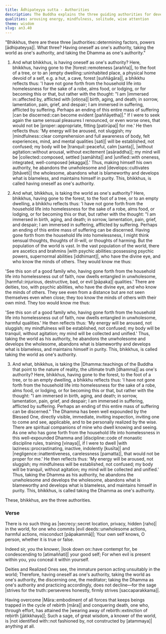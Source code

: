 ```yaml
---
title: Ādhipateyya sutta - Authorities
description: The Buddha explains the three guiding authorities for developing wholesome qualities and maintaining purity - 1) Oneself, 2) world, and 3) Dhamma.
qualities: arousing energy, mindfulness, solitude, wise attention
theme: wisdom
slug: an3.40
---
```


"Bhikkhus, there are these three |authorities::determining factors, powers [ādhipateyya]|. What three? Having oneself as one's authority, taking the world as one's authority, and taking the Dhamma as one's authority."

1) And what bhikkhus, is having oneself as one's authority? Here, bhikkhus, having gone to the |forest::remoteness [arañña]|, to the foot of a tree, or to an |empty dwelling::uninhabited place, a physical home devoid of a self, e.g. a hut, a cave, forest [suññāgāra]|, a bhikkhu reflects thus: 'I have not gone forth from the household life into homelessness for the sake of a robe, alms food, or lodging, or for becoming this or that, but rather with the thought: "I am |immersed in::affected by, afflicted with [otiṇṇa]| birth, aging, and death; in sorrow, lamentation, pain, grief, and despair; I am immersed in suffering, afflicted by suffering. Perhaps an ending of this entire mass of suffering |can be discerned::can become evident [paññāyetha]|." If I were to seek again the same sensual pleasures I renounced, or even worse ones, that would not be |proper::appropriate, fitting [patirūpa]| for me.' He then reflects thus: 'My energy will be aroused, not sluggish; my |mindfulness::clear comprehension and full awareness of body, felt experiences, mind, and mental qualities [sati]| will be established, not confused; my body will be |tranquil::peaceful, calm [santa]|, |without agitation::without arousal, without excitement [asāraddha]|; my mind will be |collected::composed, settled [samāhita]| and |unified::with oneness, integrated, well-composed [ekagga]|.' Thus, making himself his own authority, he abandons the unwholesome and |develops::cultivates [bhāveti]| the wholesome, abandons what is blameworthy and develops what is blameless, and maintains himself in purity. This, bhikkhus, is called having oneself as one's authority.

2) And what, bhikkhus, is taking the world as one's authority? Here, bhikkhus, having gone to the forest, to the foot of a tree, or to an empty dwelling, a bhikkhu reflects thus: 'I have not gone forth from the household life into homelessness for the sake of a robe, alms food, or lodging, or for becoming this or that, but rather with the thought: "I am immersed in birth, aging, and death; in sorrow, lamentation, pain, grief, and despair; I am immersed in suffering, afflicted by suffering. Perhaps an ending of this entire mass of suffering can be discerned. Having gone forth from the household life into homelessness, I might think sensual thoughts, thoughts of ill-will, or thoughts of harming. But the population of the world is vast. In the vast population of the world, there are ascetics and brahmins |with psychic abilities::possessing psychic powers, supernormal abilities [iddhimant]|, who have the divine eye, and who know the minds of others. They would know me thus:

'See this son of a good family who, having gone forth from the household life into homelessness out of faith, now dwells entangled in unwholesome, |harmful::injurious, destructive, bad, or evil [pāpaka]| qualities.' There are deities, too, with psychic abilities, who have the divine eye, and who know the minds of others. They see even from a distance but are not seen themselves even when close; they too know the minds of others with their own mind. They too would know me thus:

'See this son of a good family who, having gone forth from the household life into homelessness out of faith, now dwells entangled in unwholesome, harmful qualities.' He then reflects thus: 'My energy will be aroused, not sluggish; my mindfulness will be established, not confused; my body will be tranquil, without agitation; my mind will be collected and unified.' Thus, taking the world as his authority, he abandons the unwholesome and develops the wholesome, abandons what is blameworthy and develops what is blameless, and maintains himself in purity. This, bhikkhus, is called taking the world as one's authority.

3) And what, bhikkhus, is taking the |Dhamma::teachings of the Buddha that point to the nature of reality, the ultimate truth [dhamma]| as one's authority? Here, bhikkhus, having gone to the forest, to the foot of a tree, or to an empty dwelling, a bhikkhu reflects thus: 'I have not gone forth from the household life into homelessness for the sake of a robe, alms food, or lodging, or for becoming this or that, but rather with the thought: "I am immersed in birth, aging, and death; in sorrow, lamentation, pain, grief, and despair; I am immersed in suffering, afflicted by suffering. Perhaps an ending of this entire mass of suffering can be discerned." The Dhamma has been well expounded by the Blessed One, directly visible, immediate, inviting inspection, inviting one to come and see, applicable, and to be personally realized by the wise. There are spiritual companions of mine who dwell knowing and seeing. As one who has gone forth from the household life into homelessness in this well-expounded Dhamma and |discipline::code of monastic discipline rules, training [vinaya]|, if I were to dwell |with laziness::procrastinating, inactive, indolently [kusīta]| and |negligence::inattentiveness, carelessness [pamatta]|, that would not be proper for me.' He then reflects thus: 'My energy will be aroused, not sluggish; my mindfulness will be established, not confused; my body will be tranquil, without agitation; my mind will be collected and unified.' Thus, taking the Dhamma as his authority, he abandons the unwholesome and develops the wholesome, abandons what is blameworthy and develops what is blameless, and maintains himself in purity. This, bhikkhus, is called taking the Dhamma as one's authority.

These, bhikkhus, are the three authorities.

### Verse

There is no such thing as |secrecy::secret location, privacy, hidden [raho]| in the world,
for one who commits |evil deeds::unwholesome actions, harmful actions, misconduct [pāpakammā]|;
Your own self knows, O person,
whether it is true or false.

Indeed sir, you the knower,
|look down on::have contempt for, be condescending to [atimaññati]| your good self;
For when evil is present within you,
you conceal it within yourself.

Deities and Realized Ones see,
the immature person acting unsuitably in the world;
Therefore, having oneself as one's authority,
taking the world as one's authority, the discerning one, the meditator;
taking the Dhamma as one's authority and practicing accordingly,
does not decline—for the sage |strives for the truth::perseveres honestly, firmly strives [saccaparakkama]|.

Having overcome |Māra::embodiment of all forces that keeps beings trapped in the cycle of rebirth [māra]| and conquering death,
one who, through effort, has attained the |wearing away of rebirth::extinction of rebirth [jātikkhaya]|;
Such a sage, of great wisdom, a knower of the world,
is |not identified with::not fashioned by, not constructed by [atammaya]| anything at all.